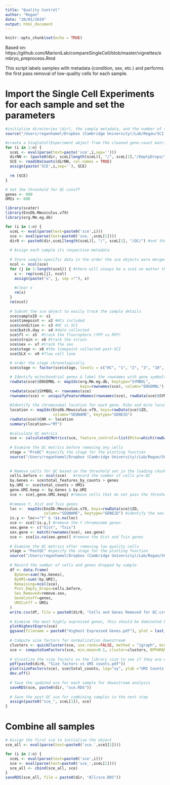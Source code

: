 ```yaml
---
title: "Quality Control"
author: "Regan"
date: "20/01/2019"
output: html_document
---
```


```r
knitr::opts_chunk$set(echo = TRUE)
```

Based on:
https://github.com/MarioniLab/compareSingleCell/blob/master/vignettes/embryo_preprocess.Rmd

This script labels samples with metadata (condition, sex, etc.) and performs the first pass removal of low-quality cells for each sample.

# Import the Single Cell Experiments for each sample and set the parameters 
```r
#initialise directories (dir), the sample metadata, and the number of samples (n)
source("/Users/reganhamel/Dropbox (Cambridge University)/Lab/Regan/SCI scRNA-seq Project/scRNAseq Workflow/Sources/All.R")

#create a SingleCellExperiment object from the cleaned gene-count matrices
for (i in 1:n) {
  sceL <- eval(parse(text=paste('sce',i,sep='')))
  dirNN <- (paste0(dir, sceL[length(sceL)], "/", sceL[1],"/EmptyDrops/")) 
  SCE <- read10xCounts(dirNN, col.names = TRUE)
  assign(paste('SCE',i,sep=''), SCE)
  
  rm (SCE)
}

# Set the threshold for QC cutoff
genes <- 600
UMIs <- 600
```



```r
library(scater)
library(EnsDb.Mmusculus.v79)
library(org.Mm.eg.db)

for (i in 1:n) {
  sceL <- eval(parse(text=paste0('sce',i)))
  sce <- eval(parse(text=paste0('sce.',sceL[1])))
  dir0 <- paste0(dir,sceL[length(sceL)], "/", sceL[1], "/QC/") #set the directory
  
  # Assign each sample its respective metadata
  
  # Store sample-specific data in the order the sce objects were merged
  ncol <- ncol(sce) 
  for (j in 1:length(sce1)) { #there will always be a sce1 no matter the number of subsets or samples
    x <- rep(sceL[j], ncol)   
    assign(paste("x", j, sep =""), x)
    
    #clear x
    rm(x)
  }
  rm(ncol)
  
  # Subset the sce object to easily track the sample details
  sce$sampleID <- x1
  sce$timepoint <- x2 #HCs included
  sce$condition <- x3 #HC vs SCI
  sce$batch.day <- x4 #date collected
  sce$fl <- x5  #track the fluorophore (YFP vs RFP)
  sce$strain <- x6 #track the strain
  sce$sex <- x7 #track the sex
  sce$stage <- x8 #the timepoint collected post-SCI
  sce$SLX <- x9 #flow cell lane
  
  # order the stage chronologically
  sce$stage <- factor(sce$stage, levels = c("HC", "1", "2", "3", "10", "21"))

  # Identify mitochondrial genes & label the rownames with gene symbols
  rowData(sce)$ENSEMBL <- mapIds(org.Mm.eg.db, keytype="SYMBOL", 
                                 keys=rownames(sce), column="ENSEMBL")   
  rowData(sce)$SYMBOL <- rownames(sce)
  rownames(sce) <- uniquifyFeatureNames(rownames(sce), rowData(sce)$SYMBOL)
  
  #Identify the chromosomal location for each gene. Ribo and mito location is used for downstream QC"
  location <- mapIds(EnsDb.Mmusculus.v79, keys=rowData(sce)$ID, 
                     column="SEQNAME", keytype="GENEID")
  rowData(sce)$CHR <- location
  summary(location=="MT")
  
  #calculate QC metrics
  sce <- calculateQCMetrics(sce, feature_controls=list(Mito=which(rowData(sce)$CHR =="MT"))) 
  
  # Examine the QC metrics before removing any cells
  stage = "PreQC" #specify the stage for the plotting function
  source("/Users/reganhamel/Dropbox (Cambridge University)/Lab/Regan/SCI scRNA-seq Project/scRNAseq Workflow/Sources/Fxn - qcPlots.R", echo = TRUE) # This source script plots and saves several QC metric graphs
  
  
  # Remove cells for QC based on the threshold set in the loading chunk
  cells.before <- ncol(sce)   #record the number of cells pre-QC
  by.Genes <- sce$total_features_by_counts > genes
  by.UMI <- sce$total_counts > UMIs
  gene.UMI.keep <- by.Genes & by.UMI 
  sce <- sce[,gene.UMI.keep] #remove cells that do not pass the threshold
  
  #remove Y, Xist and Tsix genes
  loc <-  mapIds(EnsDb.Mmusculus.v79, keys=rowData(sce)$ID, 
                 column="SEQNAME", keytype="GENEID") #identify the sex genes
  is.y <- loc=="Y" & !is.na(loc) 
  sce <- sce[!is.y,] #remove the Y chromosome genes
  sex.gene <- c("Xist", "Tsix")
  sex.gene <- match(rownames(sce), sex.gene)
  sce <- sce[is.na(sex.gene)] #remove the Xist and Tsix genes
  
  # Examine the QC metrics after removing low quality cells
  stage = "PostQC" #specify the stage for the plotting function
  source("/Users/reganhamel/Dropbox (Cambridge University)/Lab/Regan/SCI scRNA-seq Project/scRNAseq Workflow/Sources/Fxn - qcPlots.R", echo = TRUE)
  
  # Record the number of cells and genes dropped by sample
  df <- data.frame(
    ByGene=sum(!by.Genes),
    ByUMI=sum(!by.UMI),
    Remaining=ncol(sce),
    Post_Empty_Drops=cells.before,
    Sex_Removed=remove.sex,
    GeneCutoff=genes,
    UMICutff = UMIs
  )
  write.csv(df, file = paste0(dir0, "Cells and Genes Removed for QC.csv"))
  
  # Examine the most highly expressed genes, this should be dominated by ribosomal and housekeeping genes
  plotHighestExprs(sce)
  ggsave(filename = paste0("Highest Expressed Genes.pdf"), plot = last_plot(), device = NULL, path = dir0, scale = 1, width = NA, height = NA, units = c("in", "cm", "mm"), dpi = 300, limitsize = TRUE)
  
  # Compute size factors for normalization downstream
  clusters <- quickCluster(sce, use.ranks=FALSE, method = "igraph", min.size = 100) #must set min.size, otherwise it takes forever
  sce <- computeSumFactors(sce, min.mean=0.1, cluster=clusters, BPPARAM=SerialParam()) 
  
  # Visualize the size factors vs the library size to see if they are well correlated 
  pdf(paste0(dir0, "Size factors vs UMI counts.pdf"))
  plot(sizeFactors(sce), sce$total_counts, log="xy", ylab ="UMI Counts Per Cell", xlab = "Size Factor")
  dev.off()
  
  # Save the updated sce for each sample for downstream analysis
  saveRDS(sce, paste0(dir, "sce.RDS")) 
  
  # Save the post-QC sce for combining samples in the next step
  assign(paste0("sce_", sceL[1]), sce)
}
```

# Combine all samples
```r
# Assign the first sce to initialise the object
sce_all <- eval(parse(text=paste0('sce.',sce1[1])))

for (i in 2:n) { 
  sceL <- eval(parse(text=paste0('sce',i)))
  sce <- eval(parse(text=paste0('sce_',sceL[1])))
  sce_all <- cbind(sce_all, sce)
}
saveRDS(sce_all, file = paste0(dir, "All/sce.RDS"))
```

